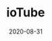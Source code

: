 ---
title: ioTube
category: Project
tag: DApps
status: publish
date: 2020-08-31
slug: A cross-chain bridge to transfer tokens/data between IoTeX and other blockchains like Ethereum
website: https://tube.iotex.io
twitter:
logo: /img/ioTube.png
featured_img: https://wp.gcap1.iotex.io/wp-content/uploads/2020/09/iotube-header.png
telegram:
---